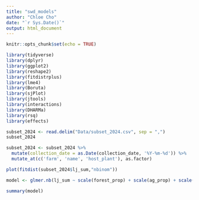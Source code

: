 ```yaml
---
title: "swd_models"
author: "Chloe Cho"
date: "`r Sys.Date()`"
output: html_document
---
```


```r
knitr::opts_chunk$set(echo = TRUE)

library(tidyverse)
library(dplyr)
library(ggplot2)
library(reshape2)
library(fitdistrplus)
library(lme4)
library(Boruta)
library(sjPlot)
library(jtools)
library(interactions)
library(DHARMa)
library(rsq)
library(effects)

```

```r

subset_2024 <- read.delim("Data/subset_2024.csv", sep = ",")
subset_2024

```

```r

subset_2024 <- subset_2024 %>%
  mutate(collection_date = as.Date(collection_date, '%Y-%m-%d')) %>%
  mutate_at(c('farm', 'name', 'host_plant'), as.factor) 

```


```r

plot(fitdist(subset_2024$lj_sum,"nbinom"))

```

```r

model <- glmer.nb(lj_sum ~ scale(forest_prop) + scale(ag_prop) + scale(collection_date) + (1 | farm), data = subset_2024)

summary(model)

```





